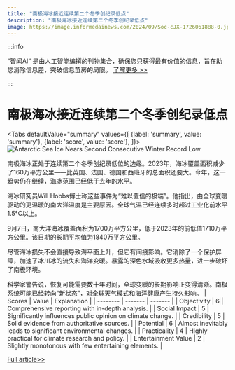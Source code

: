 ```yaml
---
title: "南极海冰接近连续第二个冬季创纪录低点"
description: "南极海冰接近连续第二个冬季创纪录低点"
image: https://image.informedainews.com/2024/09/Soc-cJX-1726061888-0.jpg
---
```



:::info

“智闻AI“ 是由人工智能编撰的刊物集合，确保您只获得最有价值的信息，旨在助您消除信息差，突破信息茧房的局限。  [了解更多 >>](/)

:::

# 南极海冰接近连续第二个冬季创纪录低点


<Tabs
	defaultValue="summary"
	values={[
	{label: 'summary', value: 'summary'},
	{label: 'score', value: 'score'},
]}>
<TabItem value="summary">
<img
  src="https://image.informedainews.com/2024/09/Soc-cJX-1726061888-0.jpg"
  alt="Antarctic Sea Ice Nears Second Consecutive Winter Record Low"
/>



南极海冰正处于连续第二个冬季创纪录低位的边缘。2023年，海冰覆盖面积减少了160万平方公里——比英国、法国、德国和西班牙的总面积还要大。今年，这一趋势仍在继续，海冰范围已经低于去年的水平。

海冰研究员Will Hobbs博士称这些事件为“难以置信的极端”。他指出，由全球变暖驱动的更温暖的南大洋温度是主要原因。全球气温已经连续多时超过工业化前水平1.5°C以上。

9月7日，南大洋海冰覆盖面积为1700万平方公里，低于2023年的前低值1710万平方公里。该日期的长期平均值为1840万平方公里。

尽管海冰损失不会直接导致海平面上升，但它有间接影响。它消除了一个保护屏障，加速了冰川冰的流失和海洋变暖。暴露的深色水域吸收更多热量，进一步破坏了南极环境。

科学家警告说，恢复可能需要数十年时间，全球变暖的长期影响正变得清晰。南极系统可能已经转向“新状态”，对全球天气模式和海洋健康产生持久影响。
</TabItem>
<TabItem value="score">
	| Scores     | Value   | Explanation |
	| -------- | ------- | ------- |
	| Objectivity  | 6    | Comprehensive reporting with in-depth analysis.    |
	| Social Impact | 5     | Significantly influences public opinion on climate change.    |
	| Credibility    | 5    | Solid evidence from authoritative sources.    |
	| Potential    | 6    | Almost inevitably leads to significant environmental changes.    |
	| Practicality    | 4    | Highly practical for climate research and policy.    |
	| Entertainment Value    | 2    | Slightly monotonous with few entertaining elements.    |
</TabItem>
</Tabs>

[Full article>>](https://www.theguardian.com/world/article/2024/sep/10/two-incredible-extreme-events-antarctic-sea-ice-on-cusp-of-record-winter-low-for-second-year-running)
